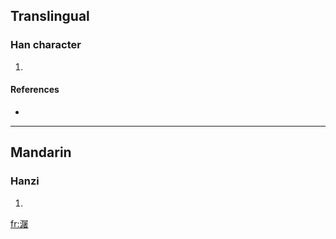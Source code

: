==Translingual==

===Han character===
{{Han char|rn=85|rad=水|as=12|sn=15|four=3716<sub>4</sub>|canj=水尸十日 (ESJA)}}

# {{defn|Han|sort=水12}}

====References====
* {{Han ref|kx=0650.280|dkj=18286|dj=1061.090|hdz=31749.070|uh=6F73|ud=28531|bh=E2A2|bd=58018}}

----

==Mandarin==

===Hanzi===
{{cmn-hanzi|pin=[[tú]] ([[tu2]])|wg=t'u<sup>2</sup>}}

# {{defn|Mandarin|sort=水12}}

[[fr:潳]]